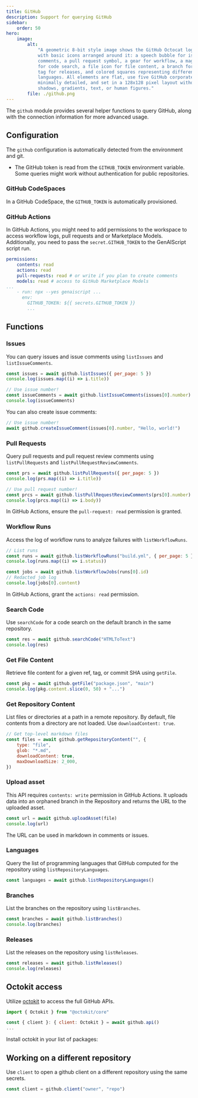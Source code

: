 ```yaml
---
title: GitHub
description: Support for querying GitHub
sidebar:
    order: 50
hero:
    image:
        alt:
            "A geometric 8-bit style image shows the GitHub Octocat logo in the center,
            with basic icons arranged around it: a speech bubble for issues and
            comments, a pull request symbol, a gear for workflow, a magnifying glass
            for code search, a file icon for file content, a branch for branching, a
            tag for releases, and colored squares representing different repository
            languages. All elements are flat, use five GitHub corporate colors, are
            minimally detailed, and set in a 128x128 pixel layout without background,
            shadows, gradients, text, or human figures."
        file: ./github.png
---
```



The `github` module provides several helper functions to query GitHub, along with the connection information for more advanced usage.

## Configuration

The `github` configuration is automatically detected from the environment and git.

- The GitHub token is read from the `GITHUB_TOKEN` environment variable. Some queries might work without authentication for public repositories.

### GitHub CodeSpaces

In a GitHub CodeSpace, the `GITHUB_TOKEN` is automatically provisioned.

### GitHub Actions

In GitHub Actions, you might need to add permissions to the workspace to access workflow logs, pull requests and or Marketplace Models.
Additionally, you need to pass the `secret.GITHUB_TOKEN` to the GenAIScript script run.

```yml title="genai.yml" 'actions: read' 'GITHUB_TOKEN: ${{ secrets.GITHUB_TOKEN }}'
permissions:
    contents: read
    actions: read
    pull-requests: read # or write if you plan to create comments
    models: read # access to GitHub Marketplace Models
...
    - run: npx --yes genaiscript ...
      env:
        GITHUB_TOKEN: ${{ secrets.GITHUB_TOKEN }}
        ...
```

## Functions

### Issues

You can query issues and issue comments using `listIssues` and `listIssueComments`.

```js
const issues = await github.listIssues({ per_page: 5 })
console.log(issues.map((i) => i.title))

// Use issue number!
const issueComments = await github.listIssueComments(issues[0].number)
console.log(issueComments)
```

You can also create issue comments:

```js
// Use issue number!
await github.createIssueComment(issues[0].number, "Hello, world!")
```

### Pull Requests

Query pull requests and pull request review comments using `listPullRequests` and `listPullRequestReviewComments`.

```js
const prs = await github.listPullRequests({ per_page: 5 })
console.log(prs.map((i) => i.title))

// Use pull request number!
const prcs = await github.listPullRequestReviewComments(prs[0].number)
console.log(prcs.map((i) => i.body))
```

In GitHub Actions, ensure the `pull-request: read` permission is granted.

### Workflow Runs

Access the log of workflow runs to analyze failures with `listWorkflowRuns`.

```js
// List runs
const runs = await github.listWorkflowRuns("build.yml", { per_page: 5 })
console.log(runs.map((i) => i.status))

const jobs = await github.listWorkflowJobs(runs[0].id)
// Redacted job log
console.log(jobs[0].content)
```

In GitHub Actions, grant the `actions: read` permission.

### Search Code

Use `searchCode` for a code search on the default branch in the same repository.

```js
const res = await github.searchCode("HTMLToText")
console.log(res)
```

### Get File Content

Retrieve file content for a given ref, tag, or commit SHA using `getFile`.

```js
const pkg = await github.getFile("package.json", "main")
console.log(pkg.content.slice(0, 50) + "...")
```

### Get Repository Content

List files or directories at a path in a remote repository. By default, file contents from a directory are not loaded. Use `downloadContent: true`.

```js
// Get top-level markdown files
const files = await github.getRepositoryContent("", {
    type: "file",
    glob: "*.md",
    downloadContent: true,
    maxDownloadSize: 2_000,
})
```

### Upload asset

This API requires `contents: write` permission in GitHub Actions.
It uploads data into an orphaned branch in the Repository
and returns the URL to the uploaded asset.

```js
const url = await github.uploadAsset(file)
console.log(url)
```

The URL can be used in markdown in comments or issues.

### Languages

Query the list of programming languages that GitHub computed for the repository using `listRepositoryLanguages`.

```js
const languages = await github.listRepositoryLanguages()
```

### Branches

List the branches on the repository using `listBranches`.

```js
const branches = await github.listBranches()
console.log(branches)
```

### Releases

List the releases on the repository using `listReleases`.

```js
const releases = await github.listReleases()
console.log(releases)
```

## Octokit access

Utilize [octokit](https://www.npmjs.com/package/octokit) to access the full GitHub APIs.

```js
import { Octokit } from "@octokit/core"

const { client }: { client: Octokit } = await github.api()
...
```

Install octokit in your list of packages:

<PackageManagers pkg="octokit" dev />

## Working on a different repository

Use `client` to open a github client on a different repository using the same secrets.

```js
const client = github.client("owner", "repo")
```
